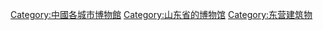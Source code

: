 [[Category:中國各城市博物館|Category:中國各城市博物館]]
[[Category:山东省的博物馆|Category:山东省的博物馆]]
[[Category:东营建筑物|Category:东营建筑物]]